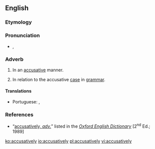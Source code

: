 ==English==

===Etymology===
{{suffix|accusative|ly|lang=en}}

===Pronunciation===
* {{a|RP}} {{enPR|əkyo͞oʹzətĭvlĭ}}, {{IPA|/əˈkjuːzətɪvlɪ/|lang=en}}

===Adverb===
{{en-adv}}

# In an [[accusative]] manner.
# {{lb|en|not comparable}} In relation to the accusative [[case]] in [[grammar]].

====Translations====
{{trans-top|in an accusative manner}}
* Portuguese: {{t|pt|acusatoriamente}}, {{t|pt|acusativamente}}
{{trans-mid}}
{{trans-bottom}}

===References===
* “<span class="plainlinks">[http://dictionary.oed.com/cgi/entry/50001476 accusatively, ''adv.'']</span>” listed in the ''[[w:Oxford English Dictionary|Oxford English Dictionary]]'' [2<sup>nd</sup> Ed.; 1989]

[[ko:accusatively]]
[[io:accusatively]]
[[pl:accusatively]]
[[vi:accusatively]]